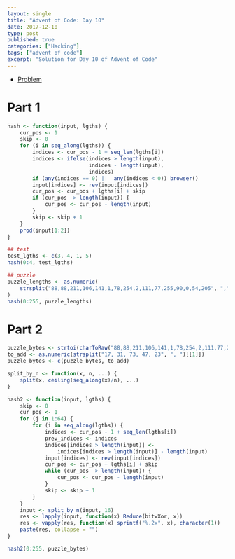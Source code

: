 ```yaml
---
layout: single
title: "Advent of Code: Day 10"
date: 2017-12-10
type: post
published: true
categories: ["Hacking"]
tags: ["advent of code"]
excerpt: "Solution for Day 10 of Advent of Code"
---
```


* [Problem](http://adventofcode.com/2017/day/10)

# Part 1


```r


hash <- function(input, lgths) {
    cur_pos <- 1
    skip <- 0
    for (i in seq_along(lgths)) {
        indices <- cur_pos - 1 + seq_len(lgths[i])
        indices <- ifelse(indices > length(input),
                          indices - length(input),
                          indices)
        if (any(indices == 0) ||  any(indices < 0)) browser()
        input[indices] <- rev(input[indices])
        cur_pos <- cur_pos + lgths[i] + skip
        if (cur_pos  > length(input)) {
            cur_pos <- cur_pos - length(input)
        }
        skip <- skip + 1
    }
    prod(input[1:2])
}

## test
test_lgths <- c(3, 4, 1, 5)
hash(0:4, test_lgths)

## puzzle
puzzle_lengths <- as.numeric(
    strsplit("88,88,211,106,141,1,78,254,2,111,77,255,90,0,54,205", ",")[[1]]
)
hash(0:255, puzzle_lengths)


```

# Part 2

```r
puzzle_bytes <- strtoi(charToRaw("88,88,211,106,141,1,78,254,2,111,77,255,90,0,54,205"), 16L)
to_add <- as.numeric(strsplit("17, 31, 73, 47, 23", ", ")[[1]])
puzzle_bytes <- c(puzzle_bytes, to_add)

split_by_n <- function(x, n, ...) {
    split(x, ceiling(seq_along(x)/n), ...) 
}

hash2 <- function(input, lgths) {
    skip <- 0
    cur_pos <- 1
    for (j in 1:64) {
        for (i in seq_along(lgths)) {
            indices <- cur_pos - 1 + seq_len(lgths[i])
            prev_indices <- indices
            indices[indices > length(input)] <-
                indices[indices > length(input)] - length(input)
            input[indices] <- rev(input[indices])
            cur_pos <- cur_pos + lgths[i] + skip
            while (cur_pos  > length(input)) {
                cur_pos <- cur_pos - length(input)
            }
            skip <- skip + 1
        }
    }
    input <- split_by_n(input, 16)
    res <- lapply(input, function(x) Reduce(bitwXor, x))
    res <- vapply(res, function(x) sprintf("%.2x", x), character(1))
    paste(res, collapse = "")    
}

hash2(0:255, puzzle_bytes)
```
